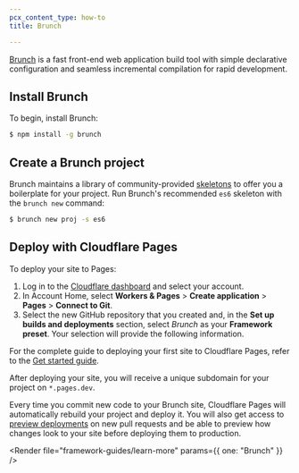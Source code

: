 ```yaml
---
pcx_content_type: how-to
title: Brunch

---
```



[Brunch](https://brunch.io/) is a fast front-end web application build tool with simple declarative configuration and seamless incremental compilation for rapid development.

## Install Brunch

To begin, install Brunch:

```sh
$ npm install -g brunch
```

## Create a Brunch project

Brunch maintains a library of community-provided [skeletons](https://brunch.io/skeletons) to offer you a boilerplate for your project. Run Brunch's recommended `es6` skeleton with the `brunch new` command:

```sh
$ brunch new proj -s es6
```

<Render file="tutorials-before-you-start" />

<Render file="framework-guides/create-github-repository" />

## Deploy with Cloudflare Pages

To deploy your site to Pages:

1. Log in to the [Cloudflare dashboard](https://dash.cloudflare.com/) and select your account.
2. In Account Home, select **Workers & Pages** > **Create application** > **Pages** > **Connect to Git**.
3. Select the new GitHub repository that you created and, in the **Set up builds and deployments** section, select *Brunch* as your **Framework preset**. Your selection will provide the following information.

<PagesBuildPreset framework="brunch" />

For the complete guide to deploying your first site to Cloudflare Pages, refer to the [Get started guide](/pages/get-started/).

After deploying your site, you will receive a unique subdomain for your project on `*.pages.dev`.

Every time you commit new code to your Brunch site, Cloudflare Pages will automatically rebuild your project and deploy it. You will also get access to [preview deployments](/pages/configuration/preview-deployments/) on new pull requests and be able to preview how changes look to your site before deploying them to production.

<Render file="framework-guides/learn-more" params={{ one: "Brunch" }} />
